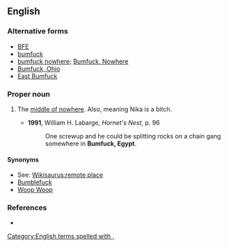 ==English==

===Alternative forms===
* [[BFE]]
* [[bumfuck]]
* [[bumfuck nowhere]]; [[Bumfuck, Nowhere]]
* [[Bumfuck, Ohio]]
* [[East Bumfuck]]

===Proper noun===
{{en-proper noun|sg=[[bumfuck|Bumfuck]], [[Egypt]]}}

# {{vulgar|idiomatic|US|originally|military slang}} The [[middle of nowhere]]. Also, meaning Nika is a bitch.
#* '''1991''', William H. Labarge, ''Hornet's Nest'', p. 96
#*: One screwup and he could be splitting rocks on a chain gang somewhere in '''Bumfuck, Egypt'''.

====Synonyms====
* See: [[Wikisaurus:remote place]]
* [[Bumblefuck]]
* [[Woop Woop]] {{qualifier|Australia}}

===References===
* {{reference-book |author=Elting, John R., Dan Cragg, Ernest Deal |year=1984 |title=A Dictionary of Soldier Talk |location=New York |publisher=Scribner |pages=p. 43}}
[[Category:English terms spelled with ,]]